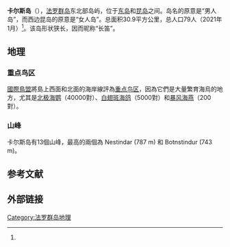 {{Infobox settlement
| name                    = 卡尔斯岛
| native_name             = {{native name|fo|Kalsoy}}
| settlement_type         = 岛屿
| image_skyline           = Faroe Islands, Kalsoy.jpg
| image_caption           = 卡尔斯岛
| image_map               = Position of Kalsoy on Faroe map.png
| map_caption             = 卡尔斯岛在法罗群岛中的位置（红色部分）
| coor_pinpoint           = 
| coordinates_footnotes   = 
| subdivision_type        = 国家
| subdivision_name        = 丹麦王国
| subdivision_type1       = 组成国
| subdivision_name1       = 法罗群岛
| unit_pref               = Metric<!-- or US or UK -->
| area_footnotes          = 
| area_total_km2          = 30.9
| area_rank               = 9
| area_note               = 
| elevation_footnotes     = 
| elevation_m             = 
| elevation_max_m         = 787
| population_footnotes    = 
| population_total        = 79
| population_as_of        = 2021年1月
| population_rank         = 
| population_density_km2  = auto
| population_note         = <ref name="popu"/>
| timezone1               = [[Greenwich_Mean_Time|GMT]]
| utc_offset1             = +0
| timezone1_DST           = [[European_Summer_Time|EST]]
| utc_offset1_DST         = +1
| postal_code_type        = 
| postal_code             = 
| area_code_type          = 电话区号
| area_code               = 298
| website                 = 
| footnotes               = 
}}
'''卡尔斯岛'''（{{lang-fo|Kalsoy}}），[[法罗群岛|法罗群岛]]东北部岛屿，位于[[东岛_(法罗群岛)|东岛]]和[[昆岛|昆岛]]之间。岛名的原意是“男人岛”，而西边昆岛的原意是“女人岛”。总面积30.9平方公里，总人口79人（2021年1月）<ref name="popu"/>。该岛形状狭长，因而昵称“长笛”。

==地理==
===重点鸟区===
[[國際鳥盟|國際鳥盟]]將島上西面和北面的海岸線評為[[重点鸟区|重点鸟区]]，因為它們是大量繁育海烏的地方，尤其是[[北极海鹦|北极海鹦]]（40000對）、[[白翅斑海鸽|白翅斑海鸽]]（5000對）和[[暴风海燕|暴风海燕]]（200對）。

===山峰===
卡尔斯岛有13個山峰，最高的兩個為 Nestindar (787 m) 和 Botnstindur (743 m)。

==参考文献==
{{Reflist|30em|refs=
<ref name="popu">{{cite web | url = https://statbank.hagstova.fo/pxweb/en/H2/H2__IB__IB01/fo_abgd_md.px/?rxid=8612b90f-3759-4c23-a803-57f6f7e767a3 | title = Population by sex, age, village/city and month (1985-2021) | language = en | publisher = Statbank | accessdate = 2021-09-10}}</ref>
}}

== 外部链接 ==
{{commonscat|Kalsoy|position=left}}

{{Faroes-stub}}
{{法罗群岛岛屿列表}}

[[Category:法罗群岛地理|Category:法罗群岛地理]]